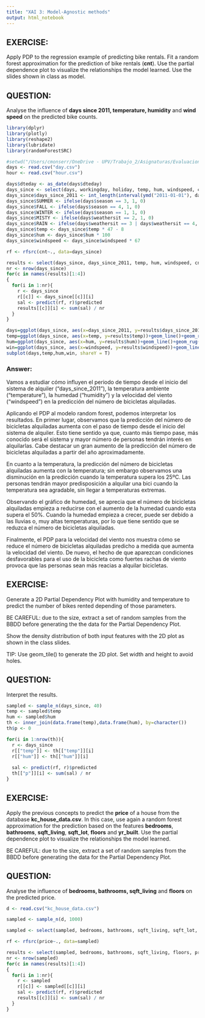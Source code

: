 ```yaml
---
title: "XAI 3: Model-Agnostic methods"
output: html_notebook
---
```


## EXERCISE:

Apply PDP to the regression example of predicting bike rentals. Fit a random forest approximation for the prediction of bike rentals (**cnt**). Use the partial dependence plot to visualize the relationships the model learned. Use the slides shown in class as model.  

## QUESTION:

Analyse the influence of **days since 2011, temperature, humidity** and **wind speed** on the predicted bike counts.


```r
library(dplyr)
library(plotly)
library(reshape2)
library(lubridate)
library(randomForestSRC)

#setwd("/Users/cmonserr/OneDrive - UPV/Trabajo_2/Asignaturas/Evaluacion de modelos/Practicas/Practica 3/Bike-Sharing-Dataset")
days <- read.csv("day.csv")
hour <- read.csv("hour.csv")

days$dteday <- as_date(days$dteday)
days_since <- select(days, workingday, holiday, temp, hum, windspeed, cnt)
days_since$days_since_2011 <- int_length(interval(ymd("2011-01-01"), days$dteday)) / (3600*24)
days_since$SUMMER <- ifelse(days$season == 3, 1, 0)
days_since$FALL <- ifelse(days$season == 4, 1, 0)
days_since$WINTER <- ifelse(days$season == 1, 1, 0)
days_since$MISTY <- ifelse(days$weathersit == 2, 1, 0)
days_since$RAIN <- ifelse(days$weathersit == 3 | days$weathersit == 4, 1, 0)
days_since$temp <- days_since$temp * 47 - 8
days_since$hum <- days_since$hum * 100
days_since$windspeed <- days_since$windspeed * 67

rf <- rfsrc(cnt~., data=days_since)

results <- select(days_since, days_since_2011, temp, hum, windspeed, cnt)
nr <- nrow(days_since)
for(c in names(results)[1:4])
{
  for(i in 1:nr){
    r <- days_since
    r[[c]] <- days_since[[c]][i]
    sal <- predict(rf, r)$predicted
    results[[c]][i] <- sum(sal) / nr
  }
}


```

```r
days=ggplot(days_since, aes(x=days_since_2011, y=results$days_since_2011))+geom_line()+geom_rug(sides='b')
temp=ggplot(days_since, aes(x=temp, y=results$temp))+geom_line()+geom_rug(sides='b')
hum=ggplot(days_since, aes(x=hum, y=results$hum))+geom_line()+geom_rug(sides='b')
win=ggplot(days_since, aes(x=windspeed, y=results$windspeed))+geom_line()+geom_rug(sides='b',)
subplot(days,temp,hum,win, shareY = T)
```

### Answer:

Vamos a estudiar cómo influyen el periodo de tiempo desde el inicio del sistema de alquiler ("days_since_2011"), la temperatura ambiente ("temperature"), la humedad ("humidity") y la velocidad del viento ("windspeed") en la predicción del número de bicicletas alquiladas.

Aplicando el PDP al modelo random forest, podemos interpretar los resultados. En primer lugar, observamos que la predicción del número de bicicletas alquiladas aumenta con el paso de tiempo desde el inicio del sistema de alquiler. Esto tiene sentido ya que, cuanto más tiempo pase, más conocido será el sistema y mayor número de personas tendrán interés en alquilarlas. Cabe destacar un gran aumento de la  predicción del número de bicicletas alquiladas a partir del año aproximadamente.

En cuanto a la temperatura, la predicción del número de bicicletas alquiladas aumenta con la temperatura; sin embargo observamos una disminución en la predicción cuando la temperatura supera los 25ºC. Las personas tendrán mayor predisposición a alquilar una bici cuando la temperatura sea agradable, sin llegar a temperaturas extremas.

Observando el gráfico de humedad, se aprecia que el número de bicicletas alquiladas empieza a reducirse con el aumento de la humedad cuando esta supera el 50%. Cuando la humedad empieza a crecer, puede ser debido a las lluvias o, muy altas temperaturas, por lo que tiene sentido que se reduzca el número de bicicletas alquiladas.

Finalmente, el PDP para la velocidad del viento nos muestra cómo se reduce el número de bicicletas alquiladas predicho a medida que aumenta la velocidad del viento. De nuevo, el hecho de que aparezcan condiciones desfavorables para el uso de la bicicleta como fuertes rachas de viento provoca que las personas sean más reacias a alquilar bicicletas.


## EXERCISE:

Generate a 2D Partial Dependency Plot with humidity and temperature to predict the number of bikes rented depending of those parameters.

BE CAREFUL: due to the size, extract a set of random samples from the BBDD before generating the the data for the Partial Dependency Plot. 

Show the density distribution of both input features with the 2D plot as shown in the class slides. 

TIP: Use geom_tile() to generate the 2D plot. Set width and height to avoid holes. 

## QUESTION:

Interpret the results.


```r

sampled <- sample_n(days_since, 40)
temp <- sampled$temp
hum <- sampled$hum
th <- inner_join(data.frame(temp),data.frame(hum), by=character())
th$p <- 0

for(i in 1:nrow(th)){
  r <- days_since
  r[["temp"]] <- th[["temp"]][i]
  r[["hum"]] <- th[["hum"]][i]
  
  sal <- predict(rf, r)$predicted
  th[["p"]][i] <- sum(sal) / nr
}

```


## EXERCISE:

Apply the previous concepts to predict the **price** of a house from the database **kc_house_data.csv**. In this case, use again a random forest approximation for the prediction based on the features **bedrooms**, **bathrooms**, **sqft_living**, **sqft_lot**, **floors** and **yr_built**. 
Use the partial dependence plot to visualize the relationships the model learned.

BE CAREFUL: due to the size, extract a set of random samples from the BBDD before generating the data for the Partial Dependency Plot. 

## QUESTION:

Analyse the influence of **bedrooms, bathrooms, sqft_living** and **floors** on the predicted price.


```r

d <- read.csv("kc_house_data.csv")

sampled <- sample_n(d, 1000)

sampled <- select(sampled, bedrooms, bathrooms, sqft_living, sqft_lot, floors, yr_built, price)

rf <- rfsrc(price~., data=sampled)

results <- select(sampled, bedrooms, bathrooms, sqft_living, floors, price)
nr <- nrow(sampled)
for(c in names(results)[1:4])
{
  for(i in 1:nr){
    r <- sampled
    r[[c]] <- sampled[[c]][i]
    sal <- predict(rf, r)$predicted
    results[[c]][i] <- sum(sal) / nr
  }
}

```